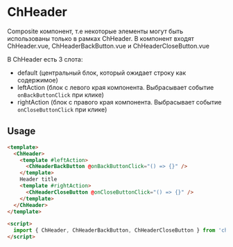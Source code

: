 
<Meta title="ChHeader/README"/>

# ChHeader

Composite компонент, т.е некоторые элементы могут быть использованы только в рамках ChHeader. В компонент входят ChHeader.vue, ChHeaderBackButton.vue и ChHeaderCloseButton.vue

В ChHeader есть 3 слота:
- default (центральный блок, который ожидает строку как содержимое)
- leftAction (блок с левого края компонента. Выбрасывает событие `onBackButtonClick` при клике)
- rightAction (блок с правого края компонента. Выбрасывает событие `onCloseButtonClick` при клике)


## Usage

```html
<template>
  <ChHeader>
    <template #leftAction>
      <ChHeaderBackButton @onBackButtonClick="() => {}" />
    </template>
    Header title
    <template #rightAction>
      <ChHeaderCloseButton @onCloseButtonClick="() => {}" />
    </template>
  </ChHeader>
</template>

<script>
  import { ChHeader, ChHeaderBackButton, ChHeaderCloseButton } from 'choco-ui'
</script>
```